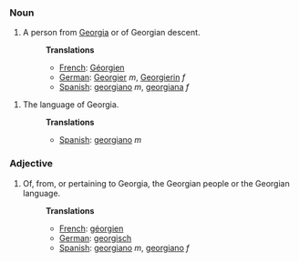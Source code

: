 ===Noun===
#A person from [[Georgia]] or of Georgian descent.
#:'''Translations'''
#:*[[French]]: [[Géorgien]]
#:*[[German]]: [[Georgier]] ''m'', [[Georgierin]] ''f''
#:*[[Spanish]]: [[georgiano]] ''m'', [[georgiana]] ''f''

#The language of Georgia.
#:'''Translations'''
#:*[[Spanish]]: [[georgiano]] ''m''

===Adjective===
#Of, from, or pertaining to Georgia, the Georgian people or the Georgian language.
#:'''Translations'''
#:*[[French]]: [[géorgien]]
#:*[[German]]: [[georgisch]]
#:*[[Spanish]]: [[georgiano]] ''m'', [[georgiano]] ''f''
